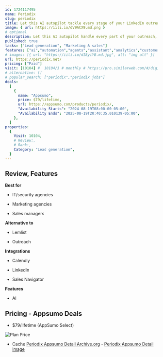 ```yaml
---
id: 1724117495
name: Periodix
slug: periodix
title: Let this AI autopilot tackle every stage of your LinkedIn outreach to generate more leads in less time
image: { url: https://iili.io/dV9ACX9.md.png }
# optional
description: Let this AI autopilot handle every part of your outreach, from that initial message request to booking callsSet up contextual follow-ups to keep leads from slipping through the cracks
published: true
tasks: ["Lead generation", "Marketing & sales"]
features: ["ai","automation","agents","assistant","analytics","customer support","marketing","sales","workflow"]
# images: [{ url: "https://iili.io/dI8yiYB.md.jpg", alt: "img alt" }]
url: https://periodix.net/
pricing: ["Paid"]
visit: [10104] #  10104/3 # monthly # https://pro.similarweb.com/#/digitalsuite/websiteanalysis/home
# alternative: []
# popular_search: ["periodix","periodix jobs"]
deals:
  [
    {
      name: "Appsumo",
      price: $79/lifetime,
      url: https://appsumo.com/products/periodix/,
      "Availability Starts": "2024-08-19T08:00:00-05:00",
      "Availability Ends": "2025-08-19T20:40:35.010139-05:00",
    },
  ]
properties:
  {
    Visit: 10104,
    # Review:,
    # Rank:,
    Category: "Lead generation",
  }
---
```


## Review, Features

 

**Best for**

- IT/security agencies

- Marketing agencies

- Sales managers

**Alternative to**

- Lemlist

- Outreach

**Integrations**

- Calendly

- LinkedIn

- Sales Navigator

**Features**

- AI

## Pricing - Appsumo Deals

- $79/lifetime (AppSumo Select)

<Img src="https://iili.io/dV9gv6P.png" alt="Plan Price" />

- Cache [Periodix Appsumo Detail Archive.org](https://web.archive.org/web/*/https://appsumo.com/products/periodix/) - [Periodix Appsumo Detail Image](https://iili.io/dV9r7l1.png)
